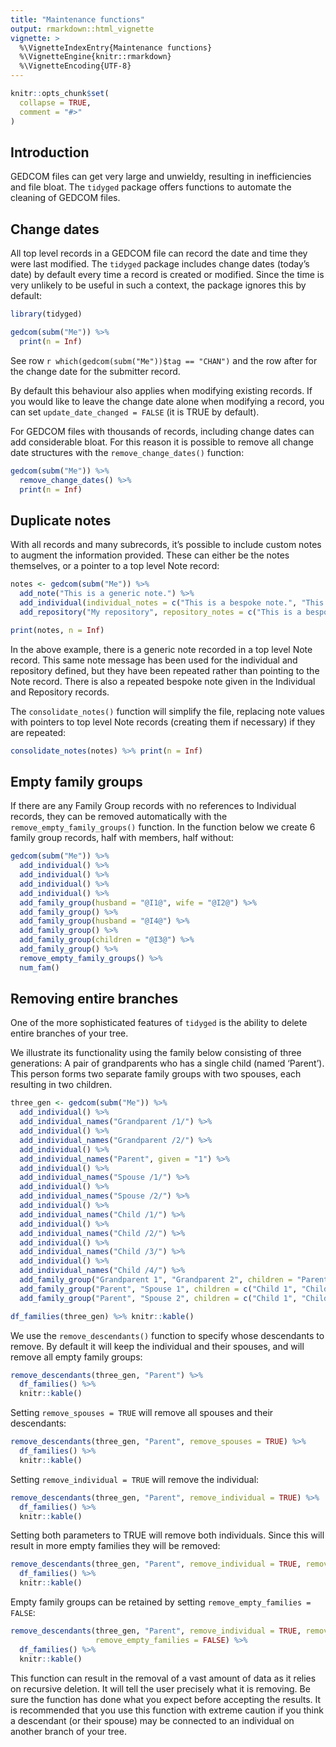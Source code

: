 ```yaml
---
title: "Maintenance functions"
output: rmarkdown::html_vignette
vignette: >
  %\VignetteIndexEntry{Maintenance functions}
  %\VignetteEngine{knitr::rmarkdown}
  %\VignetteEncoding{UTF-8}
---
```


```r
knitr::opts_chunk$set(
  collapse = TRUE,
  comment = "#>"
)
```

## Introduction

GEDCOM files can get very large and unwieldy, resulting in inefficiencies and file bloat. The `tidyged` package offers functions to automate the cleaning of GEDCOM files.

## Change dates

All top level records in a GEDCOM file can record the date and time they were last modified. The `tidyged` package includes change dates (today's date) by default every time a record is created or modified. Since the time is very unlikely to be useful in such a context, the package ignores this by default:

```r
library(tidyged)

gedcom(subm("Me")) %>% 
  print(n = Inf)
```

See row `r which(gedcom(subm("Me"))$tag == "CHAN")` and the row after for the change date for the submitter record.

By default this behaviour also applies when modifying existing records. If you would like to leave the change date alone when modifying a record, you can set `update_date_changed = FALSE` (it is TRUE by default).

For GEDCOM files with thousands of records, including change dates can add considerable bloat. For this reason it is possible to remove all change date structures with the `remove_change_dates()` function:

```r
gedcom(subm("Me")) %>% 
  remove_change_dates() %>% 
  print(n = Inf)
```

## Duplicate notes

With all records and many subrecords, it's possible to include custom notes to augment the information provided. These can either be the notes themselves, or a pointer to a top level Note record:

```r
notes <- gedcom(subm("Me")) %>%
  add_note("This is a generic note.") %>% 
  add_individual(individual_notes = c("This is a bespoke note.", "This is a generic note.")) %>% 
  add_repository("My repository", repository_notes = c("This is a bespoke note.", "This is a generic note."))

print(notes, n = Inf)
```

In the above example, there is a generic note recorded in a top level Note record. This same note message has been used for the individual and repository defined, but they have been repeated rather than pointing to the Note record. There is also a repeated bespoke note given in the Individual and Repository records.

The `consolidate_notes()` function will simplify the file, replacing note values with pointers to top level Note records (creating them if necessary) if they are repeated:

```r
consolidate_notes(notes) %>% print(n = Inf)
```

## Empty family groups

If there are any Family Group records with no references to Individual records, they can be removed automatically with the `remove_empty_family_groups()` function. In the function below we create 6 family group records, half with members, half without:

```r
gedcom(subm("Me")) %>% 
  add_individual() %>% 
  add_individual() %>% 
  add_individual() %>% 
  add_individual() %>% 
  add_family_group(husband = "@I1@", wife = "@I2@") %>% 
  add_family_group() %>% 
  add_family_group(husband = "@I4@") %>% 
  add_family_group() %>% 
  add_family_group(children = "@I3@") %>% 
  add_family_group() %>% 
  remove_empty_family_groups() %>%
  num_fam()
```

## Removing entire branches

One of the more sophisticated features of `tidyged` is the ability to delete entire branches of your tree. 

We illustrate its functionality using the family below consisting of three generations: A pair of grandparents who has a single child (named 'Parent'). This person forms two separate family groups with two spouses, each resulting in two children.

```r
three_gen <- gedcom(subm("Me")) %>% 
  add_individual() %>% 
  add_individual_names("Grandparent /1/") %>% 
  add_individual() %>% 
  add_individual_names("Grandparent /2/") %>% 
  add_individual() %>% 
  add_individual_names("Parent", given = "1") %>% 
  add_individual() %>% 
  add_individual_names("Spouse /1/") %>% 
  add_individual() %>% 
  add_individual_names("Spouse /2/") %>% 
  add_individual() %>% 
  add_individual_names("Child /1/") %>% 
  add_individual() %>% 
  add_individual_names("Child /2/") %>% 
  add_individual() %>% 
  add_individual_names("Child /3/") %>% 
  add_individual() %>% 
  add_individual_names("Child /4/") %>% 
  add_family_group("Grandparent 1", "Grandparent 2", children = "Parent") %>% 
  add_family_group("Parent", "Spouse 1", children = c("Child 1", "Child 2")) %>%
  add_family_group("Parent", "Spouse 2", children = c("Child 1", "Child 2"))

df_families(three_gen) %>% knitr::kable()
```

We use the `remove_descendants()` function to specify whose descendants to remove. By default it will keep the individual and their spouses, and will remove all empty family groups:

```r
remove_descendants(three_gen, "Parent") %>% 
  df_families() %>% 
  knitr::kable()
```

Setting `remove_spouses = TRUE` will remove all spouses and their descendants:

```r
remove_descendants(three_gen, "Parent", remove_spouses = TRUE) %>% 
  df_families() %>% 
  knitr::kable()
```

Setting `remove_individual = TRUE` will remove the individual:

```r
remove_descendants(three_gen, "Parent", remove_individual = TRUE) %>% 
  df_families() %>% 
  knitr::kable()
```

Setting both parameters to TRUE will remove both individuals. Since this will result in more empty families they will be removed:

```r
remove_descendants(three_gen, "Parent", remove_individual = TRUE, remove_spouses = TRUE) %>% 
  df_families() %>% 
  knitr::kable()
```

Empty family groups can be retained by setting `remove_empty_families = FALSE`:

```r
remove_descendants(three_gen, "Parent", remove_individual = TRUE, remove_spouses = TRUE,
                   remove_empty_families = FALSE) %>% 
  df_families() %>% 
  knitr::kable()
```

This function can result in the removal of a vast amount of data as it relies on recursive deletion. It will tell the user precisely what it is removing. Be sure the function has done what you expect before accepting the results. It is recommended that you use this function with extreme caution if you think a descendant (or their spouse) may be connected to an individual on another branch of your tree.
